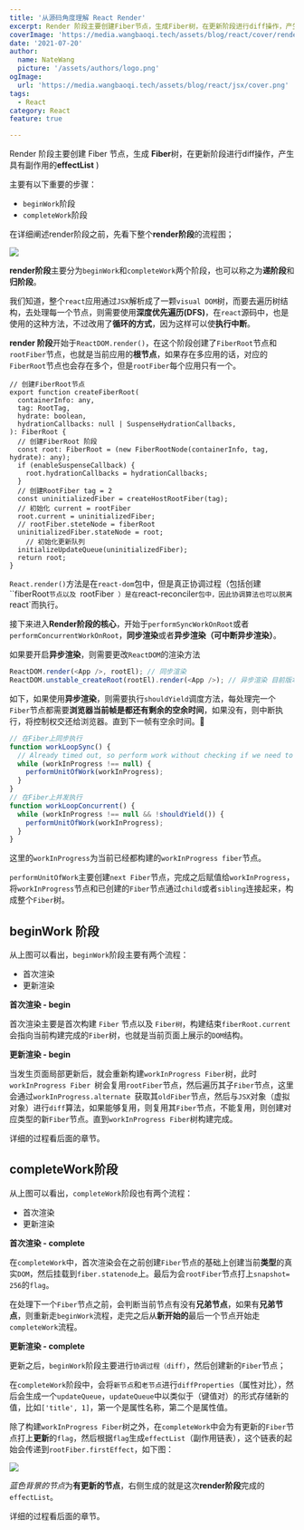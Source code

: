 ```yaml
---
title: '从源码角度理解 React Render'
excerpt: Render 阶段主要创建Fiber节点，生成Fiber树，在更新阶段进行diff操作，产生具有副作用的effectList
coverImage: 'https://media.wangbaoqi.tech/assets/blog/react/cover/render.webp'
date: '2021-07-20'
author:
  name: NateWang
  picture: '/assets/authors/logo.png'
ogImage:
  url: 'https://media.wangbaoqi.tech/assets/blog/react/jsx/cover.png'
tags:
  - React
category: React
feature: true

---
```




  <Para>
    Render 阶段主要创建 <InlineCode>Fiber</InlineCode> 节点，生成 <Strong>Fiber</Strong>树，在更新阶段进行<InlineCode>diff</InlineCode>操作，产生具有副作用的<Strong>effectList</Strong>
  </Para>
)

<SideNote type='info' title='react Render 阶段' children={cBox}/>

主要有以下重要的步骤：

- `beginWork`阶段
- `completeWork`阶段

在详细阐述render阶段之前，先看下整个**render阶段**的流程图；

![](https://media.wangbaoqi.tech/assets/blog/react/render/react-render.svg)

**render阶段**主要分为`beginWork`和`completeWork`两个阶段，也可以称之为**递阶段**和**归阶段**。

我们知道，整个`react`应用通过`JSX`解析成了一颗`visual DOM`树，而要去遍历树结构，去处理每一个节点，则需要使用**深度优先遍历(DFS)**，在`react`源码中，也是使用的这种方法，不过改用了**循环的方式**，因为这样可以使**执行中断**。

**render 阶段**开始于`ReactDOM.render()`，在这个阶段创建了`FiberRoot`节点和`rootFiber`节点，也就是当前应用的**根节点**，如果存在多应用的话，对应的`FiberRoot`节点也会存在多个，但是`rootFiber`每个应用只有一个。

```tsx
// 创建FiberRoot节点
export function createFiberRoot(
  containerInfo: any,
  tag: RootTag,
  hydrate: boolean,
  hydrationCallbacks: null | SuspenseHydrationCallbacks,
): FiberRoot {
  // 创建FiberRoot 阶段
  const root: FiberRoot = (new FiberRootNode(containerInfo, tag, hydrate): any);
  if (enableSuspenseCallback) {
    root.hydrationCallbacks = hydrationCallbacks;
  }
  // 创建RootFiber tag = 2
  const uninitializedFiber = createHostRootFiber(tag);
  // 初始化 current = rootFiber
  root.current = uninitializedFiber;
  // rootFiber.steteNode = fiberRoot 
  uninitializedFiber.stateNode = root;
	// 初始化更新队列
  initializeUpdateQueue(uninitializedFiber);
  return root;
}
```

`React.render()`方法是在`react-dom`包中，但是真正协调过程（包括创建``fiberRoot`节点以及 `rootFiber` ）是在`react-reconciler`包中，因此协调算法也可以脱离`react`而执行。

接下来进入**Render阶段的核心**，开始于`performSyncWorkOnRoot`或者`performConcurrentWorkOnRoot`，**同步渲染**或者**异步渲染（可中断异步渲染）**。

如果要开启**异步渲染**，则需要更改`ReactDOM`的渲染方法

```js
ReactDOM.render(<App />, rootEl); // 同步渲染
ReactDOM.unstable_createRoot(rootEl).render(<App />); // 异步渲染 目前版本处于试验阶段 待18v正式发布
```

如下，如果使用**异步渲染**，则需要执行`shouldYield`调度方法，每处理完一个`Fiber`节点都需要**浏览器当前帧是都还有剩余的空余时间**，如果没有，则中断执行，将控制权交还给浏览器。直到下一帧有空余时间。

```js
// 在Fiber上同步执行
function workLoopSync() {
  // Already timed out, so perform work without checking if we need to yield.
  while (workInProgress !== null) {
    performUnitOfWork(workInProgress);
  }
}
// 在Fiber上并发执行
function workLoopConcurrent() {
  while (workInProgress !== null && !shouldYield()) {
    performUnitOfWork(workInProgress);
  }
}
```

这里的`workInProgress`为当前已经都构建的`workInProgress fiber`节点。

`performUnitOfWork`主要创建`next Fiber`节点，完成之后赋值给`workInProgress`，将`workInProgress`节点和已创建的`Fiber`节点通过`child`或者`sibling`连接起来，构成整个`Fiber`树。

## beginWork 阶段

从上图可以看出，`beginWork`阶段主要有两个流程：

- 首次渲染
- 更新渲染

**首次渲染 - begin**

首次渲染主要是首次构建  `Fiber` 节点以及 `Fiber树`，构建结束`fiberRoot.current`会指向当前构建完成的`Fiber`树，也就是当前页面上展示的`DOM`结构。

**更新渲染 - begin**

当发生页面局部更新后，就会重新构建`workInProgress Fiber`树，此时`workInProgress Fiber `树会复用`rootFiber`节点，然后遍历其子`Fiber`节点，这里会通过`workInProgress.alternate `获取其`oldFiber`节点，然后与`JSX`对象（虚拟对象）进行`diff`算法，如果能够复用，则复用其`Fiber`节点，不能复用，则创建对应类型的新`Fiber`节点。直到`workInProgress Fiber`树构建完成。

详细的过程看后面的章节。

## completeWork阶段

从上图可以看出，`completeWork`阶段也有两个流程：

- 首次渲染
- 更新渲染

**首次渲染 - complete**

在`completeWork`中，首次渲染会在之前创建`Fiber`节点的基础上创建当前**类型**的真实`DOM`，然后挂载到`fiber.statenode`上。最后为会`rootFiber`节点打上`snapshot= 256`的`flag`。

在处理下一个`Fiber`节点之前，会判断当前节点有没有**兄弟节点**，如果有**兄弟节点**，则重新走`beginWork`流程，走完之后从**新开始的**最后一个节点开始走`completeWork`流程。

**更新渲染 - complete**

更新之后，`beginWork`阶段主要进行`协调过程（diff）`，然后创建新的`Fiber`节点；

在`completeWork`阶段中，会将`新节点`和`老节点`进行`diffProperties`（属性对比），然后会生成一个`updateQueue`，`updateQueue`中以类似于（键值对）的形式存储新的值，比如`['title', 1]`，第一个是属性名称，第二个是属性值。

除了构建`workInProgress Fiber`树之外，在`completeWork`中会为有更新的`Fiber`节点打上**更新**的`flag`，然后根据`flag`生成`effectList`（副作用链表），这个链表的起始会传递到`rootFiber.firstEffect`，如下图：

![](https://media.wangbaoqi.tech/assets/blog/react/render/render-effectList.svg)

*蓝色背景的节点*为**有更新的节点**，右侧生成的就是这次**render阶段**完成的`effectList`。

详细的过程看后面的章节。